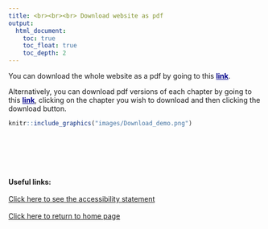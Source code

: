 ---
title: <br><br><br> Download website as pdf
output:
  html_document:
    toc: true
    toc_float: true
    toc_depth: 2
---

<style type="text/css">

.footer{
  position: relative; 
  margin-top: 100px; 
  height = 100px; 
  width: 100%;
  text-align: left
}
.
</style>
You can download the whole website as a pdf by going to this <a href="https://github.com/AnalystsUncertaintyToolkit/UncertaintyWeb/raw/master/PDF_chapters/Uncertainty_Toolkit_for_Analysts_in_Government_-_full_content.pdf" style="color: DARKBLUE;"> <b>link</b></a>.



Alternatively, you can download pdf versions of each chapter by going to this <a href="https://github.com/AnalystsUncertaintyToolkit/UncertaintyWeb/tree/master/PDF_chapters" style="color: DARKBLUE;"> <b>link</b></a>, clicking on the chapter you wish to download and then clicking the download button.

```{r fig.align="center", echo=FALSE, out.width='100%'}

knitr::include_graphics("images/Download_demo.png")

```


<div class="footer">
<b>Useful links:</b>
<br><br>
<a href="accessibility.html">Click here to see the accessibility statement</a>
<br><br>
<a href="index.html">Click here to return to home page</a>
</div>